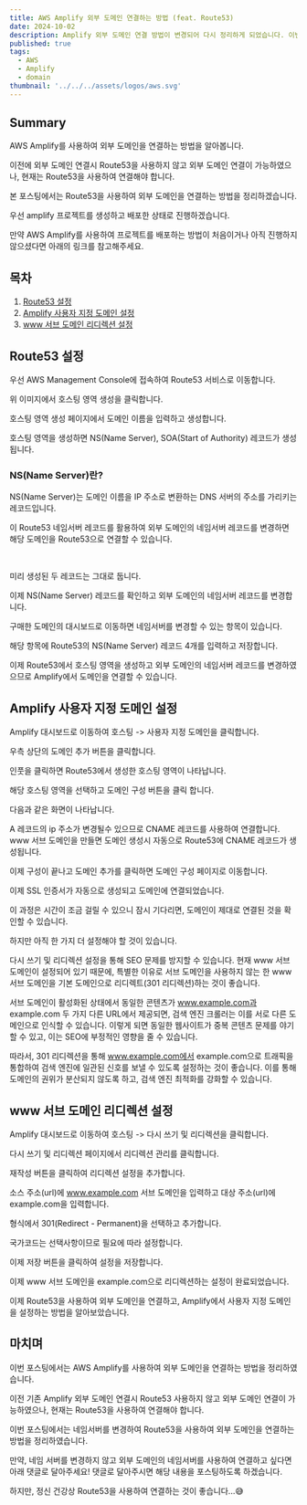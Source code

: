 ```yaml
---
title: AWS Amplify 외부 도메인 연결하는 방법 (feat. Route53)
date: 2024-10-02
description: Amplify 외부 도메인 연결 방법이 변경되어 다시 정리하게 되었습니다. 이번 포스팅에서는 AWS Amplify를 사용하여 외부 도메인을 연결하는 방법을 정리하겠습니다.
published: true
tags:
  - AWS
  - Amplify
  - domain
thumbnail: '../../../assets/logos/aws.svg'
---
```


## Summary

AWS Amplify를 사용하여 외부 도메인을 연결하는 방법을 알아봅니다.

이전에 외부 도메인 연결시 Route53을 사용하지 않고 외부 도메인 연결이 가능하였으나, 현재는 Route53을 사용하여 연결해야 합니다.

본 포스팅에서는 Route53을 사용하여 외부 도메인을 연결하는 방법을 정리하겠습니다.

우선 amplify 프로젝트를 생성하고 배포한 상태로 진행하겠습니다.

만약 AWS Amplify를 사용하여 프로젝트를 배포하는 방법이 처음이거나 아직 진행하지 않으셨다면 아래의 링크를 참고해주세요.

<MDXLink
  title="AWS Amplify에서 Next.js 배포 및 환경변수 설정 방법"
  href="https://recodelog.com/blog/aws/amplify-deploy"
/>

## 목차

1. [Route53 설정](#route53-설정)
2. [Amplify 사용자 지정 도메인 설정](#amplify-사용자-지정-도메인-설정)
3. [www 서브 도메인 리디렉션 설정](#www-서브-도메인-리디렉션-설정)

## Route53 설정

우선 AWS Management Console에 접속하여 Route53 서비스로 이동합니다.

<MDXAlert
  message="route53은 리전 설정이 없습니다. 기본 글로벌 입니다."
  type="info"
/>

<MDXImage
  src="./images/route53-dashboard.png"
  alt="Route53 대시보드"
  width="100%"
/>

위 이미지에서 호스팅 영역 생성을 클릭합니다.

<MDXImage
  src="./images/hosting-create.png"
  alt="호스팅 영역 생성"
  width="100%"
/>

호스팅 영역 생성 페이지에서 도메인 이름을 입력하고 생성합니다.

호스팅 영역을 생성하면 NS(Name Server), SOA(Start of Authority) 레코드가 생성됩니다.

### NS(Name Server)란?

NS(Name Server)는 도메인 이름을 IP 주소로 변환하는 DNS 서버의 주소를 가리키는 레코드입니다.

이 Route53 네임서버 레코드를 활용하여 외부 도메인의 네임서버 레코드를 변경하면 해당 도메인을 Route53으로 연결할 수 있습니다.

<br />

미리 생성된 두 레코드는 그대로 둡니다.

이제 NS(Name Server) 레코드를 확인하고 외부 도메인의 네임서버 레코드를 변경합니다.

구매한 도메인의 대시보드로 이동하면 네임서버를 변경할 수 있는 항목이 있습니다.

해당 항목에 Route53의 NS(Name Server) 레코드 4개를 입력하고 저장합니다.

이제 Route53에서 호스팅 영역을 생성하고 외부 도메인의 네임서버 레코드를 변경하였으므로 Amplify에서 도메인을 연결할 수 있습니다.

## Amplify 사용자 지정 도메인 설정

Amplify 대시보드로 이동하여 호스팅 -> 사용자 지정 도메인을 클릭합니다.

<MDXImage
  src="./images/amplify-custom-domain.png"
  alt="Amplify 사용자 지정 도메인"
  width="100%"
/>

우측 상단의 도메인 추가 버튼을 클릭합니다.

인풋을 클릭하면 Route53에서 생성한 호스팅 영역이 나타납니다.

해당 호스팅 영역을 선택하고 도메인 구성 버튼을 클릭 합니다.

다음과 같은 화면이 나타납니다.

<MDXImage
  src="./images/amplify-domain-config.png"
  alt="Amplify 도메인 구성"
  width="100%"
/>

<MDXAlert
  message="www 서브 도메인은 반드시 설정합니다. AWS 도메인에서 사용되는 cloudfront.net 도메인은 cdn 서버로 사용되므로 ip 주소가 변경될수 있습니다."
  type="warning"
/>

A 레코드의 ip 주소가 변경될수 있으므로 CNAME 레코드를 사용하여 연결합니다. www 서브 도메인을 만들면 도메인 생성시 자동으로 Route53에 CNAME 레코드가 생성됩니다.

이제 구성이 끝나고 도메인 추가를 클릭하면 도메인 구성 페이지로 이동합니다.

<MDXImage
  src="./images/amplify-domain-config-2.png"
  alt="Amplify 도메인 구성"
  width="100%"
/>

이제 SSL 인증서가 자동으로 생성되고 도메인에 연결되었습니다.

이 과정은 시간이 조금 걸릴 수 있으니 잠시 기다리면, 도메인이 제대로 연결된 것을 확인할 수 있습니다.

하지만 아직 한 가지 더 설정해야 할 것이 있습니다.

다시 쓰기 및 리디렉션 설정을 통해 SEO 문제를 방지할 수 있습니다. 현재 www 서브 도메인이 설정되어 있기 때문에, 특별한 이유로 서브 도메인을 사용하지 않는 한 www 서브 도메인을 기본 도메인으로 리디렉트(301 리디렉션)하는 것이 좋습니다.

서브 도메인이 활성화된 상태에서 동일한 콘텐츠가 www.example.com과 example.com 두 가지 다른 URL에서 제공되면, 검색 엔진 크롤러는 이를 서로 다른 도메인으로 인식할 수 있습니다. 이렇게 되면 동일한 웹사이트가 중복 콘텐츠 문제를 야기할 수 있고, 이는 SEO에 부정적인 영향을 줄 수 있습니다.

따라서, 301 리디렉션을 통해 www.example.com에서 example.com으로 트래픽을 통합하여 검색 엔진에 일관된 신호를 보낼 수 있도록 설정하는 것이 좋습니다. 이를 통해 도메인의 권위가 분산되지 않도록 하고, 검색 엔진 최적화를 강화할 수 있습니다.

## www 서브 도메인 리디렉션 설정

Amplify 대시보드로 이동하여 호스팅 -> 다시 쓰기 및 리디렉션을 클릭합니다.

<MDXImage
  src="./images/amplify-rewrite.png"
  alt="Amplify 다시 쓰기 및 리디렉션"
  width="100%"
/>

다시 쓰기 및 리디렉션 페이지에서 리디렉션 관리를 클릭합니다.

<MDXImage
  src="./images/amplify-rewrite-manage.png"
  alt="Amplify 리디렉션 관리"
  width="100%"
/>

재작성 버튼을 클릭하여 리디렉션 설정을 추가합니다.

소스 주소(url)에 www.example.com 서브 도메인을 입력하고 대상 주소(url)에 example.com을 입력합니다.

<MDXAlert
  message="리디렉션 설정의 메인 도메인은 사용자의 설정에 따라 다를 수 있습니다."
  type="warning"
/>

형식에서 301(Redirect - Permanent)을 선택하고 추가합니다.

국가코드는 선택사항이므로 필요에 따라 설정합니다.

이제 저장 버튼을 클릭하여 설정을 저장합니다.

이제 www 서브 도메인을 example.com으로 리디렉션하는 설정이 완료되었습니다.

이제 Route53을 사용하여 외부 도메인을 연결하고, Amplify에서 사용자 지정 도메인을 설정하는 방법을 알아보았습니다.

## 마치며

이번 포스팅에서는 AWS Amplify를 사용하여 외부 도메인을 연결하는 방법을 정리하였습니다.

이전 기존 Amplify 외부 도메인 연결시 Route53 사용하지 않고 외부 도메인 연결이 가능하였으나, 현재는 Route53을 사용하여 연결해야 합니다.

이번 포스팅에서는 네임서버를 변경하여 Route53을 사용하여 외부 도메인을 연결하는 방법을 정리하였습니다.

만약, 네임 서버를 변경하지 않고 외부 도메인의 네임서버를 사용하여 연결하고 싶다면 아래 댓글로 달아주세요! 댓글로 달아주시면 해당 내용을 포스팅하도록 하겠습니다.

하지만, 정신 건강상 Route53을 사용하여 연결하는 것이 좋습니다...😅
